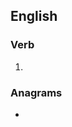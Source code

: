 ==English==

===Verb===
{{head|en|verb form}}

# {{en-third-person singular of|rename}}

===Anagrams===
* {{anagrams|en|a=aeemnrs|Marnese|Menears|Reesman|enarmes|meaners|mens rea|remeans}}